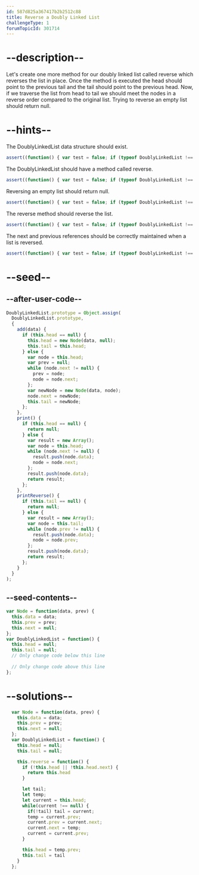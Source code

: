 ```yaml
---
id: 587d825a367417b2b2512c88
title: Reverse a Doubly Linked List
challengeType: 1
forumTopicId: 301714
---
```


# --description--

Let's create one more method for our doubly linked list called reverse which reverses the list in place. Once the method is executed the head should point to the previous tail and the tail should point to the previous head. Now, if we traverse the list from head to tail we should meet the nodes in a reverse order compared to the original list. Trying to reverse an empty list should return null.

# --hints--

The DoublyLinkedList data structure should exist.

```js
assert((function() { var test = false; if (typeof DoublyLinkedList !== 'undefined') { test = new DoublyLinkedList() }; return (typeof test == 'object')})());
```

The DoublyLinkedList should have a method called reverse.

```js
assert((function() { var test = false; if (typeof DoublyLinkedList !== 'undefined') { test = new DoublyLinkedList() }; if (test.reverse == undefined) { return false; }; return (typeof test.reverse == 'function')})());
```

Reversing an empty list should return null.

```js
assert((function() { var test = false; if (typeof DoublyLinkedList !== 'undefined') { test = new DoublyLinkedList() }; return (test.reverse() == null); })());
```

The reverse method should reverse the list.

```js
assert((function() { var test = false; if (typeof DoublyLinkedList !== 'undefined') { test = new DoublyLinkedList() }; test.add(58); test.add(61); test.add(32); test.reverse(); return (test.print().join('') == '326158'); })());
```

The next and previous references should be correctly maintained when a list is reversed.

```js
assert((function() { var test = false; if (typeof DoublyLinkedList !== 'undefined') { test = new DoublyLinkedList() }; test.add(11); test.add(22); test.add(33); test.reverse(); return (test.printReverse().join('') == '112233'); })());
```

# --seed--

## --after-user-code--

```js
DoublyLinkedList.prototype = Object.assign(
  DoublyLinkedList.prototype,
  {
    add(data) {
      if (this.head == null) {
        this.head = new Node(data, null);
        this.tail = this.head;
      } else {
        var node = this.head;
        var prev = null;
        while (node.next != null) {
          prev = node;
          node = node.next;
        };
        var newNode = new Node(data, node);
        node.next = newNode;
        this.tail = newNode;
      };
    },
    print() {
      if (this.head == null) {
        return null;
      } else {
        var result = new Array();
        var node = this.head;
        while (node.next != null) {
          result.push(node.data);
          node = node.next;
        };
        result.push(node.data);
        return result;
      };
    },
    printReverse() {
      if (this.tail == null) {
        return null;
      } else {
        var result = new Array();
        var node = this.tail;
        while (node.prev != null) {
          result.push(node.data);
          node = node.prev;
        };
        result.push(node.data);
        return result;
      };
    }
  }
);
```

## --seed-contents--

```js
var Node = function(data, prev) {
  this.data = data;
  this.prev = prev;
  this.next = null;
};
var DoublyLinkedList = function() {
  this.head = null;
  this.tail = null;
  // Only change code below this line
  
  // Only change code above this line
};
```

# --solutions--

```js
  var Node = function(data, prev) {
    this.data = data;
    this.prev = prev;
    this.next = null;
  };
  var DoublyLinkedList = function() {
    this.head = null;
    this.tail = null;

    this.reverse = function() {
      if (!this.head || !this.head.next) {
        return this.head
      }

      let tail;
      let temp;
      let current = this.head;
      while(current !== null) {
        if(!tail) tail = current;
        temp = current.prev;
        current.prev = current.next;
        current.next = temp;
        current = current.prev;
      }

      this.head = temp.prev;
      this.tail = tail
    }
  };
```
